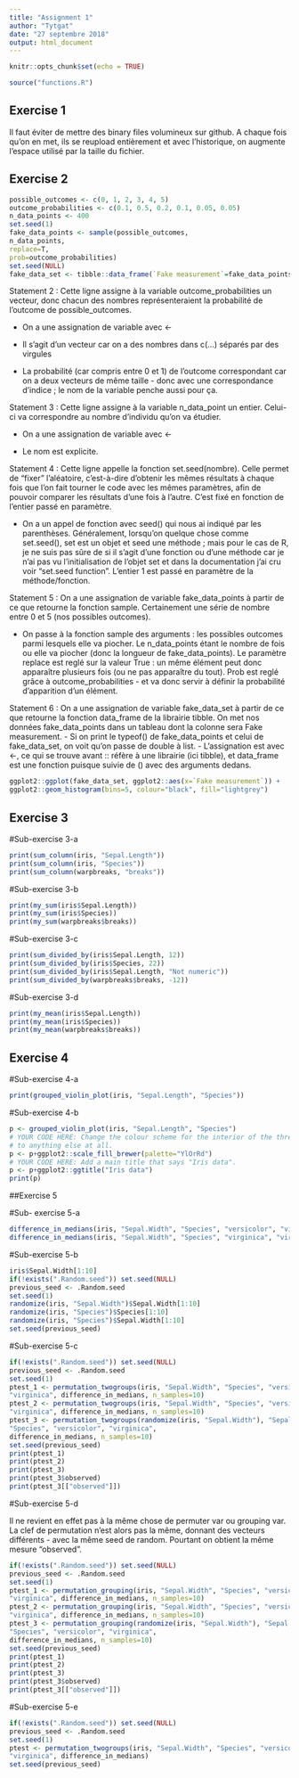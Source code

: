 ```yaml
---
title: "Assignment 1"
author: "Tytgat"
date: "27 septembre 2018"
output: html_document
---
```


```r
knitr::opts_chunk$set(echo = TRUE)
```
```r
source("functions.R")
```


## Exercise 1

Il faut éviter de mettre des binary files volumineux sur github. A chaque fois qu'on en met, ils se reupload entièrement et avec l'historique, on augmente l'espace utilisé par la taille du fichier.

## Exercise 2


```r
possible_outcomes <- c(0, 1, 2, 3, 4, 5)
outcome_probabilities <- c(0.1, 0.5, 0.2, 0.1, 0.05, 0.05)
n_data_points <- 400
set.seed(1)
fake_data_points <- sample(possible_outcomes,
n_data_points,
replace=T,
prob=outcome_probabilities)
set.seed(NULL)
fake_data_set <- tibble::data_frame(`Fake measurement`=fake_data_points)
```

Statement 2 : Cette ligne assigne à la variable outcome_probabilities un vecteur, donc chacun des nombres représenteraient la probabilité de l'outcome de possible_outcomes.
 
 - On a une assignation de variable avec <-
 
 - Il s'agit d'un vecteur car on a des nombres  dans c(...) séparés par des virgules
 
 - La probabilité (car compris entre 0 et 1) de l'outcome correspondant car on a deux vecteurs de même taille - donc avec une correspondance d'indice ; le nom de la variable penche aussi pour ça.

Statement 3 : Cette ligne assigne à la variable n_data_point un entier. Celui-ci va correspondre au nombre d'individu qu'on va étudier.
 
 - On a une assignation de variable avec <-
 
 - Le nom est explicite.

Statement 4 : Cette ligne appelle la fonction set.seed(nombre). Celle permet de "fixer" l'aléatoire, c'est-à-dire d'obtenir les mêmes résultats à chaque fois que l'on fait tourner le code avec les mêmes paramètres, afin de pouvoir comparer les résultats d'une fois à l'autre. C'est fixé en fonction de l'entier passé en paramètre.
 
 - On a un appel de fonction avec seed() qui nous ai indiqué par les parenthèses. Généralement, lorsqu'on quelque chose comme set.seed(), set est un objet et seed une méthode ; mais pour le cas de R, je ne suis pas sûre de si  il s'agit d'une fonction ou d'une méthode car je n'ai pas vu l'initialisation de l'objet set et dans la documentation j'ai cru voir "set.seed function". L'entier 1 est passé en paramètre de la méthode/fonction.

Statement 5 : On a une assignation de variable fake_data_points à partir de ce que retourne la fonction sample. Certainement une série de nombre entre 0 et 5 (nos possibles outcomes).

 - On passe à la fonction sample des arguments : les possibles outcomes parmi lesquels elle va piocher. Le n_data_points étant le nombre de fois ou elle va piocher (donc la longueur de fake_data_points). Le paramètre replace est reglé sur la valeur True : un même élément peut donc apparaître plusieurs fois (ou ne pas apparaître du tout). Prob est reglé grâce à outcome_probabilities - et va donc servir à définir la probabilité d'apparition d'un élément.

Statement 6 : On a une assignation de variable fake_data_set à partir de ce que retourne la fonction data_frame de la librairie tibble. On met nos données fake_data_points dans un tableau dont la colonne sera Fake measurement.
 - Si on print le typeof() de fake_data_points et celui de fake_data_set, on voit qu'on passe de double à list.
 - L'assignation est avec <-, ce qui se trouve avant :: réfère à une librairie (ici tibble), et data_frame est une fonction puisque suivie de () avec des arguments dedans.

 
```r
ggplot2::ggplot(fake_data_set, ggplot2::aes(x=`Fake measurement`)) +
ggplot2::geom_histogram(bins=5, colour="black", fill="lightgrey")
```
## Exercise 3

#Sub-exercise 3-a
```r
print(sum_column(iris, "Sepal.Length"))
print(sum_column(iris, "Species"))
print(sum_column(warpbreaks, "breaks"))
```

#Sub-exercise 3-b
```r
print(my_sum(iris$Sepal.Length))
print(my_sum(iris$Species))
print(my_sum(warpbreaks$breaks))
```

#Sub-exercise 3-c
```r
print(sum_divided_by(iris$Sepal.Length, 12))
print(sum_divided_by(iris$Species, 22))
print(sum_divided_by(iris$Sepal.Length, "Not numeric"))
print(sum_divided_by(warpbreaks$breaks, -12))
```

#Sub-exercise 3-d
```r
print(my_mean(iris$Sepal.Length))
print(my_mean(iris$Species))
print(my_mean(warpbreaks$breaks))
```

## Exercise 4

#Sub-exercise 4-a
```r
print(grouped_violin_plot(iris, "Sepal.Length", "Species"))
```

#Sub-exercise 4-b
```r
p <- grouped_violin_plot(iris, "Sepal.Length", "Species")
# YOUR CODE HERE: Change the colour scheme for the interior of the three violin plots
# to anything else at all.
p <- p+ggplot2::scale_fill_brewer(palette="YlOrRd")
# YOUR CODE HERE: Add a main title that says "Iris data".
p <- p+ggplot2::ggtitle("Iris data")
print(p)
```

##Exercise 5

#Sub- exercise 5-a
```r
difference_in_medians(iris, "Sepal.Width", "Species", "versicolor", "virginica")
difference_in_medians(iris, "Sepal.Width", "Species", "virginica", "virginica")
```

#Sub-exercise 5-b
```r
iris$Sepal.Width[1:10]
if(!exists(".Random.seed")) set.seed(NULL)
previous_seed <- .Random.seed
set.seed(1)
randomize(iris, "Sepal.Width")$Sepal.Width[1:10]
randomize(iris, "Species")$Species[1:10]
randomize(iris, "Species")$Sepal.Width[1:10]
set.seed(previous_seed)
```

#Sub-exercise 5-c
```r
if(!exists(".Random.seed")) set.seed(NULL)
previous_seed <- .Random.seed
set.seed(1)
ptest_1 <- permutation_twogroups(iris, "Sepal.Width", "Species", "versicolor",
"virginica", difference_in_medians, n_samples=10)
ptest_2 <- permutation_twogroups(iris, "Sepal.Width", "Species", "versicolor",
"virginica", difference_in_medians, n_samples=10)
ptest_3 <- permutation_twogroups(randomize(iris, "Sepal.Width"), "Sepal.Width",
"Species", "versicolor", "virginica",
difference_in_medians, n_samples=10)
set.seed(previous_seed)
print(ptest_1)
print(ptest_2)
print(ptest_3)
print(ptest_3$observed)
print(ptest_3[["observed"]])
```

#Sub-exercise 5-d

Il ne revient en effet pas à la même chose de permuter var ou grouping var. La clef de permutation n'est alors pas la même, donnant des vecteurs différents - avec la même seed de random. Pourtant on obtient la même mesure "observed".

```r
if(!exists(".Random.seed")) set.seed(NULL)
previous_seed <- .Random.seed
set.seed(1)
ptest_1 <- permutation_grouping(iris, "Sepal.Width", "Species", "versicolor",
"virginica", difference_in_medians, n_samples=10)
ptest_2 <- permutation_grouping(iris, "Sepal.Width", "Species", "versicolor",
"virginica", difference_in_medians, n_samples=10)
ptest_3 <- permutation_grouping(randomize(iris, "Sepal.Width"), "Sepal.Width",
"Species", "versicolor", "virginica",
difference_in_medians, n_samples=10)
set.seed(previous_seed)
print(ptest_1)
print(ptest_2)
print(ptest_3)
print(ptest_3$observed)
print(ptest_3[["observed"]])
```

#Sub-exercise 5-e

```r
if(!exists(".Random.seed")) set.seed(NULL)
previous_seed <- .Random.seed
set.seed(1)
ptest <- permutation_twogroups(iris, "Sepal.Width", "Species", "versicolor",
"virginica", difference_in_medians)
set.seed(previous_seed)
```



